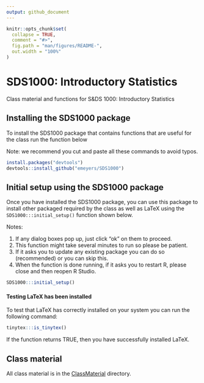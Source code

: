 ```yaml
---
output: github_document
---
```


<!-- README.md is generated from README.Rmd. Please edit that file -->

```r
knitr::opts_chunk$set(
  collapse = TRUE,
  comment = "#>",
  fig.path = "man/figures/README-",
  out.width = "100%"
)
```
# SDS1000: Introductory Statistics

<!-- badges: start -->
<!-- badges: end -->


Class material and functions for S&DS 1000: Introductory Statistics


## Installing the SDS1000 package

To install the SDS1000 package that contains functions that are useful for the
class run the function below 

Note: we recommend you cut and paste all these commands to avoid typos.


```r
install.packages("devtools")
devtools::install_github("emeyers/SDS1000")
```


## Initial setup using the SDS1000 package

Once you have installed the SDS1000 package, you can use this package to install other packaged required by the class as well as LaTeX using the `SDS1000:::initial_setup()` function shown below. 

Notes: 

  1. If any dialog boxes pop up, just click "ok" on them to proceed. 
  2. This function might take several minutes to run so please be patient. 
  3. If it asks you to update any existing package you can do so (recommended) or you can skip this.
  4. When the function is done running, if it asks you to restart R, please close and then reopen R Studio. 

```r
SDS1000:::initial_setup()
```


#### Testing LaTeX has been installed 

To test that LaTeX has correctly installed on your system you can run the following command: 

```r
tinytex:::is_tinytex()
```

If the function returns TRUE, then you have successfully installed LaTeX. 



## Class material

All class material is in the
[ClassMaterial](https://github.com/emeyers/SDS1000/tree/master/ClassMaterial)
directory. 
